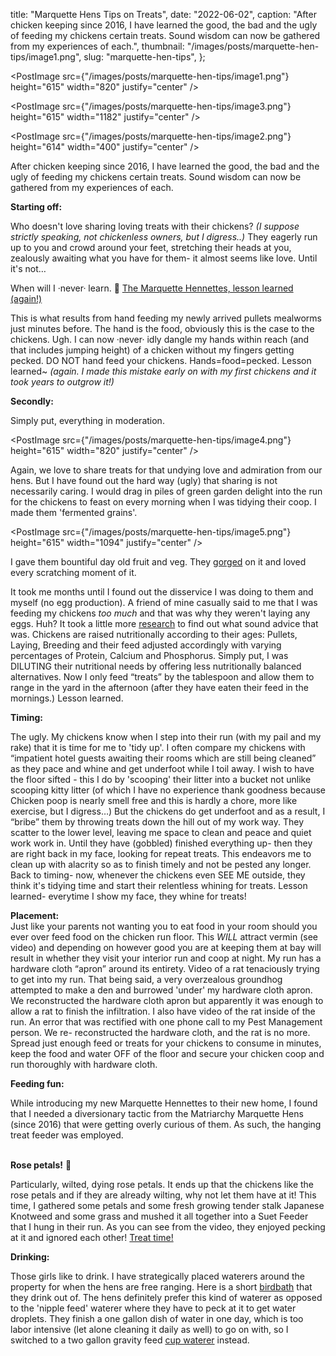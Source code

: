 
  title: "Marquette Hens Tips on Treats",
  date: "2022-06-02",
  caption:
    "After chicken keeping since 2016, I have learned the good, the bad and the ugly of feeding my chickens certain treats.  Sound wisdom can now be gathered from my experiences of each.",
  thumbnail: "/images/posts/marquette-hen-tips/image1.png",
  slug: "marquette-hen-tips",
};

<PostImage
  src={"/images/posts/marquette-hen-tips/image1.png"}
  height="615"
  width="820"
  justify="center"
/>

<PostImage
  src={"/images/posts/marquette-hen-tips/image3.png"}
  height="615"
  width="1182"
  justify="center"
/>

<PostImage
  src={"/images/posts/marquette-hen-tips/image2.png"}
  height="614"
  width="400"
  justify="center"
/>

After chicken keeping since 2016, I have learned the good, the bad and the ugly of feeding my chickens certain treats. Sound wisdom can now be gathered from my experiences of each.

**Starting off:**

Who doesn't love sharing loving treats with their chickens? _(I suppose strictly speaking, not chickenless owners, but I digress..)_ They eagerly run up to you and crowd around your feet, stretching their heads at you, zealously awaiting what you have for them- it almost seems like love. Until it's not…

When will I ·never· learn. 🤦 [The Marquette Hennettes, lesson learned (again!)](https://youtu.be/TXvCsVq4ssk)

This is what results from hand feeding my newly arrived pullets mealworms just minutes before. The hand is the food, obviously this is the case to the chickens. Ugh. I can now ·never· idly dangle my hands within reach (and that includes jumping height) of a chicken without my fingers getting pecked. DO NOT hand feed your chickens. Hands=food=pecked. Lesson learned~ _(again. I made this mistake early on with my first chickens and it took years to outgrow it!)_

**Secondly:**

Simply put, everything in moderation.

<PostImage
  src={"/images/posts/marquette-hen-tips/image4.png"}
  height="615"
  width="820"
  justify="center"
/>

Again, we love to share treats for that undying love and admiration from our hens. But I have found out the hard way (ugly) that sharing is not necessarily caring. I would drag in piles of green garden delight into the run for the chickens to feast on every morning when I was tidying their coop. I made them 'fermented grains'.

<PostImage
  src={"/images/posts/marquette-hen-tips/image5.png"}
  height="615"
  width="1094"
  justify="center"
/>

I gave them bountiful day old fruit and veg. They [gorged](https://youtu.be/X-sE3hAde0A) on it and loved every scratching moment of it.

It took me months until I found out the disservice I was doing to them and myself (no egg production). A friend of mine casually said to me that I was feeding my chickens _too much_ and that was why they weren't laying any eggs. Huh? It took a little more [research](https://www.aces.edu/blog/topics/farming/nutrition-for-backyard-chicken-flocks/) to find out what sound advice that was. Chickens are raised nutritionally according to their ages: Pullets, Laying, Breeding and their feed adjusted accordingly with varying percentages of Protein, Calcium and Phosphorus. Simply put, I was DILUTING their nutritional needs by offering less nutritionally balanced alternatives. Now I only feed “treats” by the tablespoon and allow them to range in the yard in the afternoon (after they have eaten their feed in the mornings.) Lesson learned.

**Timing:**

The ugly. My chickens know when I step into their run (with my pail and my rake) that it is time for me to 'tidy up'. I often compare my chickens with “impatient hotel guests awaiting their rooms which are still being cleaned” as they pace and whine and get underfoot while I toil away. I wish to have the floor sifted - this I do by 'scooping' their litter into a bucket not unlike scooping kitty litter (of which I have no experience thank goodness because Chicken poop is nearly smell free and this is hardly a chore, more like exercise, but I digress…) But the chickens do get underfoot and as a result, I “bribe” them by throwing treats down the hill out of my work way. They scatter to the lower level, leaving me space to clean and peace and quiet work work in. Until they have (gobbled) finished everything up- then they are right back in my face, looking for repeat treats. This endeavors me to clean up with alacrity so as to finish timely and not be pested any longer. Back to timing- now, whenever the chickens even SEE ME outside, they think it's tidying time and start their relentless whining for treats. Lesson learned- everytime I show my face, they whine for treats!

**Placement:** \
Just like your parents not wanting you to eat food in your room should you ever over feed food on the chicken run floor. This _WILL_ attract vermin (see video) and depending on however good you are at keeping them at bay will result in whether they visit your interior run and coop at night. My run has a hardware cloth “apron” around its entirety. Video of a rat tenaciously trying to get into my run. That being said, a very overzealous groundhog attempted to make a den and burrowed 'under' my hardware cloth apron. We reconstructed the hardware cloth apron but apparently it was enough to allow a rat to finish the infiltration. I also have video of the rat inside of the run. An error that was rectified with one phone call to my Pest Management person. We re- reconstructed the hardware cloth, and the rat is no more. Spread just enough feed or treats for your chickens to consume in minutes, keep the food and water OFF of the floor and secure your chicken coop and run thoroughly with hardware cloth.

**Feeding fun:**

While introducing my new Marquette Hennettes to their new home, I found that I needed a diversionary tactic from the Matriarchy Marquette Hens (since 2016) that were getting overly curious of them. As such, the hanging treat feeder was employed.

\
**Rose petals!** 🥀

Particularly, wilted, dying rose petals. It ends up that the chickens like the rose petals and if they are already wilting, why not let them have at it! This time, I gathered some petals and some fresh growing tender stalk Japanese Knotweed and some grass and mushed it all together into a Suet Feeder that I hung in their run. As you can see from the video, they enjoyed pecking at it and ignored each other! [Treat time!](https://youtu.be/exr3zqOPNrc)

**Drinking:**

Those girls like to drink. I have strategically placed waterers around the property for when the hens are free ranging. Here is a short [birdbath](https://youtu.be/g7EfK-hqvPY) that they drink out of. The hens definitely prefer this kind of waterer as opposed to the 'nipple feed' waterer where they have to peck at it to get water droplets. They finish a one gallon dish of water in one day, which is too labor intensive (let alone cleaning it daily as well) to go on with, so I switched to a two gallon gravity feed [cup waterer](https://youtu.be/u_jORfgau8A) instead.

